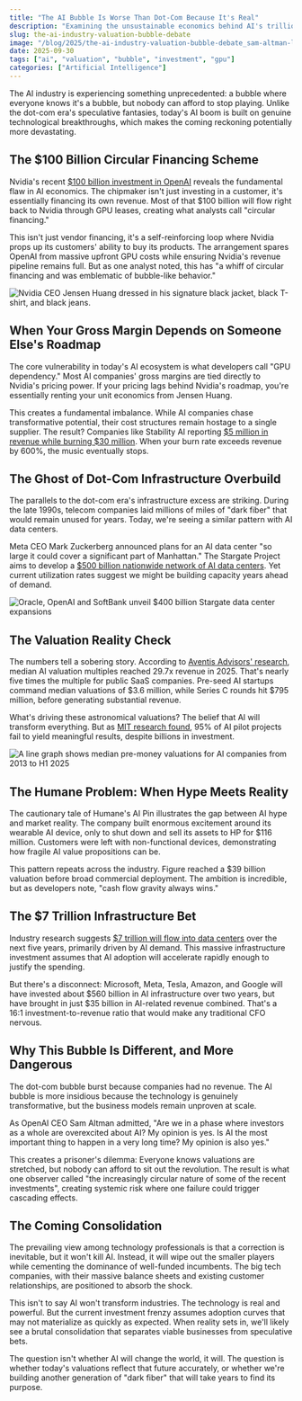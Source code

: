 ```yaml
---
title: "The AI Bubble Is Worse Than Dot-Com Because It's Real"
description: "Examining the unsustainable economics behind AI's trillion-dollar valuations and the circular financing fueling the frenzy"
slug: the-ai-industry-valuation-bubble-debate
image: "/blog/2025/the-ai-industry-valuation-bubble-debate_sam-altman-looking-concerned.jpg"
date: 2025-09-30
tags: ["ai", "valuation", "bubble", "investment", "gpu"]
categories: ["Artificial Intelligence"]
---
```


The AI industry is experiencing something unprecedented: a bubble where everyone knows it's a bubble, but nobody can afford to stop playing. Unlike the dot-com era's speculative fantasies, today's AI boom is built on genuine technological breakthroughs, which makes the coming reckoning potentially more devastating.

## The $100 Billion Circular Financing Scheme

Nvidia's recent [$100 billion investment in OpenAI](https://fortune.com/2025/09/28/nvidia-openai-circular-financing-ai-bubble/) reveals the fundamental flaw in AI economics. The chipmaker isn't just investing in a customer, it's essentially financing its own revenue. Most of that $100 billion will flow right back to Nvidia through GPU leases, creating what analysts call "circular financing."

This isn't just vendor financing, it's a self-reinforcing loop where Nvidia props up its customers' ability to buy its products. The arrangement spares OpenAI from massive upfront GPU costs while ensuring Nvidia's revenue pipeline remains full. But as one analyst noted, this has "a whiff of circular financing and was emblematic of bubble-like behavior."

![Nvidia CEO Jensen Huang dressed in his signature black jacket, black T-shirt, and black jeans.](/blog/2025/the-ai-industry-valuation-bubble-debate_nvidia-ceo-jensen-huang-dressed-in-his-signature-black-jacket-black-t-shirt-and.jpg)

## When Your Gross Margin Depends on Someone Else's Roadmap

The core vulnerability in today's AI ecosystem is what developers call "GPU dependency." Most AI companies' gross margins are tied directly to Nvidia's pricing power. If your pricing lags behind Nvidia's roadmap, you're essentially renting your unit economics from Jensen Huang.

This creates a fundamental imbalance. While AI companies chase transformative potential, their cost structures remain hostage to a single supplier. The result? Companies like Stability AI reporting [$5 million in revenue while burning $30 million](https://fortune.com/2025/09/28/ai-dot-com-bubble-parallels-history-explained-companies-revenue-infrastructure/). When your burn rate exceeds revenue by 600%, the music eventually stops.

## The Ghost of Dot-Com Infrastructure Overbuild

The parallels to the dot-com era's infrastructure excess are striking. During the late 1990s, telecom companies laid millions of miles of "dark fiber" that would remain unused for years. Today, we're seeing a similar pattern with AI data centers.

Meta CEO Mark Zuckerberg announced plans for an AI data center "so large it could cover a significant part of Manhattan." The Stargate Project aims to develop a [$500 billion nationwide network of AI data centers](https://fortune.com/2025/09/28/ai-dot-com-bubble-parallels-history-explained-companies-revenue-infrastructure/). Yet current utilization rates suggest we might be building capacity years ahead of demand.

![Oracle, OpenAI and SoftBank unveil $400 billion Stargate data center expansions](/blog/2025/the-ai-industry-valuation-bubble-debate_oracle-openai-and-softbank-unveil-400-billion-stargate-data-center-expansions.jpg)

## The Valuation Reality Check

The numbers tell a sobering story. According to [Aventis Advisors' research](https://aventis-advisors.com/ai-valuation-multiples/), median AI valuation multiples reached 29.7x revenue in 2025. That's nearly five times the multiple for public SaaS companies. Pre-seed AI startups command median valuations of $3.6 million, while Series C rounds hit $795 million, before generating substantial revenue.

What's driving these astronomical valuations? The belief that AI will transform everything. But as [MIT research found](https://fortune.com/2025/08/18/mit-report-95-percent-generative-ai-pilots-at-companies-failing-cfo/), 95% of AI pilot projects fail to yield meaningful results, despite billions in investment.

![A line graph shows median pre-money valuations for AI companies from 2013 to H1 2025](/blog/2025/the-ai-industry-valuation-bubble-debate_a-line-graph-shows-median-pre-money-valuations-for-ai-companies-from-2013-to-h1.svg)

## The Humane Problem: When Hype Meets Reality

The cautionary tale of Humane's AI Pin illustrates the gap between AI hype and market reality. The company built enormous excitement around its wearable AI device, only to shut down and sell its assets to HP for $116 million. Customers were left with non-functional devices, demonstrating how fragile AI value propositions can be.

This pattern repeats across the industry. Figure reached a $39 billion valuation before broad commercial deployment. The ambition is incredible, but as developers note, "cash flow gravity always wins."

## The $7 Trillion Infrastructure Bet

Industry research suggests [$7 trillion will flow into data centers](https://www.fool.com/investing/2025/09/25/are-artificial-intelligence-ai-stocks-in-a-bubble/) over the next five years, primarily driven by AI demand. This massive infrastructure investment assumes that AI adoption will accelerate rapidly enough to justify the spending.

But there's a disconnect: Microsoft, Meta, Tesla, Amazon, and Google will have invested about $560 billion in AI infrastructure over two years, but have brought in just $35 billion in AI-related revenue combined. That's a 16:1 investment-to-revenue ratio that would make any traditional CFO nervous.


## Why This Bubble Is Different, and More Dangerous

The dot-com bubble burst because companies had no revenue. The AI bubble is more insidious because the technology is genuinely transformative, but the business models remain unproven at scale.

As OpenAI CEO Sam Altman admitted, "Are we in a phase where investors as a whole are overexcited about AI? My opinion is yes. Is AI the most important thing to happen in a very long time? My opinion is also yes."

This creates a prisoner's dilemma: Everyone knows valuations are stretched, but nobody can afford to sit out the revolution. The result is what one observer called "the increasingly circular nature of some of the recent investments", creating systemic risk where one failure could trigger cascading effects.

## The Coming Consolidation

The prevailing view among technology professionals is that a correction is inevitable, but it won't kill AI. Instead, it will wipe out the smaller players while cementing the dominance of well-funded incumbents. The big tech companies, with their massive balance sheets and existing customer relationships, are positioned to absorb the shock.

This isn't to say AI won't transform industries. The technology is real and powerful. But the current investment frenzy assumes adoption curves that may not materialize as quickly as expected. When reality sets in, we'll likely see a brutal consolidation that separates viable businesses from speculative bets.

The question isn't whether AI will change the world, it will. The question is whether today's valuations reflect that future accurately, or whether we're building another generation of "dark fiber" that will take years to find its purpose.